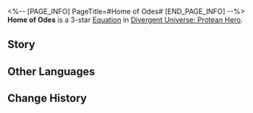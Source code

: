 <%-- [PAGE_INFO]
PageTitle=#Home of Odes#
[END_PAGE_INFO] --%>
{{Equation Infobox
|period   = Protean Hero
|rarity   = 3
|path1    = Propagation*6
|path2    = Remembrance*4
|effect   = The Charge required for "{{Extra Effect|Butterfly Soul|61000052}}" increases by {{Color|h|50%}}. After entering the "{{Extra Effect|Butterfly Soul|61000052}}" state, all ally targets' actions advance by {{Color|h|50%}} and the DMG multiplier of the True DMG dealt by "{{Extra Effect|Butterfly Soul|61000052}}" increases by {{Color|h|50%}} of the original multiplier, additionally increasing by {{Color|h|1%}} for every stack of "{{Extra Effect|Obsession|61000049}}" possessed by all allies.
|mentions = 
}}
'''Home of Odes''' is a 3-star [[Divergent Universe: Protean Hero/Equations|Equation]] in [[Divergent Universe: Protean Hero]].

==Story==
{{Description|It's a pity that I cannot accompany you, my friend.<br />We are about to eradicate that detestable group,<br />A deranged cult that preys on children.<br />They give each of the children a poem<br />That glorifies a "past" entwined with inhuman torture.<br />The child named Corinchi was forced to strangle a venomous snake at the age of three,<br />While Dekamos played the harp until their pinky snapped.<br />To fulfill the delusions of the Mad One,<br />How many youths have been deprived of their lives,<br />Never becoming Corinchi, only to drown in despair?<br />And how many are on their way to becoming them,<br />Until they fall from the peak of Mount Tilkoya?<br />Even as we speak, the wicked rituals continue,<br />All to recreate the legends of heroes with the same tragic past.}}
<!--
==Gameplay Notes==
* 
-->
==Other Languages==
{{Other Languages
|en   = Home of Odes
|zhs  = 颂歌之家
|zht  = 頌歌之家
|ja   = {{Rubi|賛歌|さんか}}の{{Rubi|家|いえ}}
|ko   = 송가의 집
|es   = Hogar de las odas
|fr   = Maison des poèmes
|ru   = Дом од
|th   = บ้านแห่งเพลงสดุดี
|vi   = Ngôi Nhà Của Những Khúc Ca
|de   = Heimat der Oden
|id   = Home of Odes
|pt   = Lar das Odes
}}

==Change History==
{{Change History|3.1}}